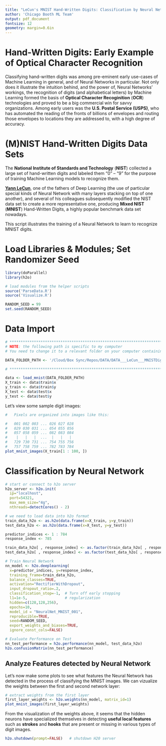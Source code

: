 ```yaml
---
title: "LeCun's MNIST Hand-Written Digits: Classification by Neural Networks"
author: 'Chicago Booth ML Team'
output: pdf_document
fontsize: 12
geometry: margin=0.6in
---
```



# Hand-Written Digits: Early Example of Optical Character Recognition

Classifying hand-written digits was among pre-eminent early use-cases of Machine Learning in general, and of Neural Networks in particular. Not only does it illustrate the intuition behind, and the power of, Neural Networks' workings, the recognition of digits (and alphabetical letters) by Machine Learning formed the basis of **Optical Character Recoginition** (**OCR**) technologies and proved to be a big commercial win for savvy organizations. Among early users was the **U.S. Postal Service (USPS)**, who has automated the reading of the fronts of billions of envelopes and routing those envelopes to locations they are addressed to, with a high degree of accuracy.


# (M)NIST Hand-Written Digits Data Sets

The **National Institute of Standards and Technology** (**NIST**) collected a large set of hand-written digits and labeled them "0" &ndash; "9" for the purpose of training Machine Learning models to recognize them.

[**Yann LeCun**](http://yann.lecun.com), one of the fathers of Deep Learning (the use of particular special kinds of Neural Network with many layers stacking on top of one another), and several of his colleagues subsequently modified the NIST data set to create a more representative one, producing **Mixed NIST** (**MNIST**) Hand-Written Digits, a highly popular benchmark data set nowadays.

This script illustrates the training of a Neural Network to learn to recognize MNIST digits.


# Load Libraries & Modules; Set Randomizer Seed
  
```r
library(doParallel)
library(h2o)

# load modules from the helper scripts
source('ParseData.R')
source('Visualize.R')

RANDOM_SEED = 99
set.seed(RANDOM_SEED)
```


# Data Import

```r
# *************************************************************************************
# NOTE: the following path is specific to my computer
# You need to change it to a relevant folder on your computer containing the MNIST data

DATA_FOLDER_PATH <- '/Cloud/Box Sync/Repos/DATA/DATA___LeCun___MNISTDigits'

# *************************************************************************************

data <- load_mnist(DATA_FOLDER_PATH)
X_train <- data$train$x
y_train <- data$train$y
X_test <- data$test$x
y_test <- data$test$y
```

Let's view some sample digit images:

```r
#   Pixels are organized into images like this:

#   001 002 003 ... 026 027 028
#   029 030 031 ... 054 055 056
#   057 058 059 ... 082 083 084
#    |   |   |  ...  |   |   |
#   729 730 731 ... 754 755 756
#   757 758 759 ... 782 783 784
plot_mnist_images(X_train[1 : 100, ])
```


# Classification by Neural Network

```r
# start or connect to h2o server
h2o_server <- h2o.init(
  ip="localhost",
  port=54321,
  max_mem_size="4g",
  nthreads=detectCores() - 2)
```

```r
# we need to load data into h2o format
train_data_h2o <- as.h2o(data.frame(x=X_train, y=y_train))
test_data_h2o <- as.h2o(data.frame(x=X_test, y=y_test))

predictor_indices <- 1 : 784
response_index <- 785

train_data_h2o[ , response_index] <- as.factor(train_data_h2o[ , response_index])
test_data_h2o[ , response_index] <- as.factor(test_data_h2o[ , response_index])
```

```r
# Train Neural Network
nn_model <- h2o.deeplearning(
  x=predictor_indices, y=response_index,
  training_frame=train_data_h2o,
  balance_classes=TRUE,
  activation="RectifierWithDropout",
  input_dropout_ratio=.2,
  classification_stop=-1,  # Turn off early stopping
  l1=1e-5,                 # regularization
  hidden=c(128,128,256),
  epochs=10,
  model_id = "NeuralNet_MNIST_001",
  reproducible=TRUE,
  seed=RANDOM_SEED,
  export_weights_and_biases=TRUE,
  ignore_const_cols=FALSE)
```

```r
# Evaluate Performance on Test
nn_test_performance = h2o.performance(nn_model, test_data_h2o)
h2o.confusionMatrix(nn_test_performance)
```


## Analyze Features detected by Neural Network

Let's now make some plots to see what features the Neural Network has detected in the process of classifying the MNIST images. We can vizualize the weights between the first and second network layer:
  
```r
# extract weights from the first layer
first_layer_weights <- h2o.weights(nn_model, matrix_id=1)
plot_mnist_images(first_layer_weights)
```

From the visualization of the weights above, it seems that the hidden neurons have specialized themselves in detecting **useful local features** such as **strokes** and **hooks** that are present or missing in various types of digit images.

```r
h2o.shutdown(prompt=FALSE)   # shutdown H20 server
```






